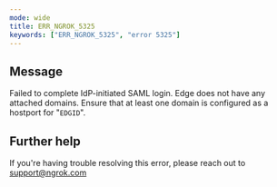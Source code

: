 ```yaml
---
mode: wide
title: ERR_NGROK_5325
keywords: ["ERR_NGROK_5325", "error 5325"]
---
```


## Message

Failed to complete IdP-initiated SAML login. Edge does not have any attached domains. Ensure that at least one domain is configured as a hostport for "`EDGID`".

## Further help

If you're having trouble resolving this error, please reach out to [support@ngrok.com](mailto:support@ngrok.com?subject=Help%20with%20ERR_NGROK_5325)

